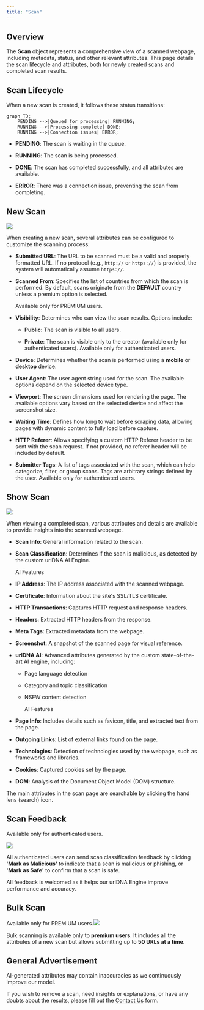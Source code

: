 ```yaml
---
title: "Scan"
---
```


## Overview

The **Scan** object represents a comprehensive view of a scanned webpage, including metadata, status, and other relevant attributes. This page details the scan lifecycle and attributes, both for newly created scans and completed scan results.

## Scan Lifecycle

When a new scan is created, it follows these status transitions:

```mermaid
graph TD;
    PENDING -->|Queued for processing| RUNNING;
    RUNNING -->|Processing complete| DONE;
    RUNNING -->|Connection issues| ERROR;
```

* **PENDING**: The scan is waiting in the queue.

* **RUNNING**: The scan is being processed.

* **DONE**: The scan has completed successfully, and all attributes are available.

* **ERROR**: There was a connection issue, preventing the scan from completing.

## New Scan

![](https://github.com/urldna/docs/blob/main/images/docs/scan_settings.png?raw=true)

When creating a new scan, several attributes can be configured to customize the scanning process:

* **Submitted URL**: The URL to be scanned must be a valid and properly formatted URL. If no protocol (e.g., `http://` or `https://`) is provided, the system will automatically assume `https://`.

* **Scanned From**: Specifies the list of countries from which the scan is performed. By default, scans originate from the **DEFAULT** country unless a premium option is selected.

  <Warning>Available only for PREMIUM users.</Warning>

* **Visibility**: Determines who can view the scan results. Options include:

  * **Public**: The scan is visible to all users.

  * **Private**: The scan is visible only to the creator (available only for authenticated users).
  <Info>Available only for authenticated users.</Info>

* **Device**: Determines whether the scan is performed using a **mobile** or **desktop** device.

* **User Agent**: The user agent string used for the scan. The available options depend on the selected device type.

* **Viewport**: The screen dimensions used for rendering the page. The available options vary based on the selected device and affect the screenshot size.

* **Waiting Time**: Defines how long to wait before scraping data, allowing pages with dynamic content to fully load before capture.

* **HTTP Referer**: Allows specifying a custom HTTP Referer header to be sent with the scan request. If not provided, no referer header will be included by default.

* **Submitter Tags**: A list of tags associated with the scan, which can help categorize, filter, or group scans. Tags are arbitrary strings defined by the user.
  <Info>Available only for authenticated users.</Info>

## Show Scan

![](https://github.com/urldna/docs/blob/main/images/docs/scan.png?raw=true)

When viewing a completed scan, various attributes and details are available to provide insights into the scanned webpage.

* **Scan Info**: General information related to the scan.

* **Scan Classification**: Determines if the scan is malicious, as detected by the custom urlDNA AI Engine.

  <Tip>AI Features</Tip>

* **IP Address**: The IP address associated with the scanned webpage.

* **Certificate**: Information about the site's SSL/TLS certificate.

* **HTTP Transactions**: Captures HTTP request and response headers.

* **Headers**: Extracted HTTP headers from the response.

* **Meta Tags**: Extracted metadata from the webpage.

* **Screenshot**: A snapshot of the scanned page for visual reference.

* **urlDNA AI**: Advanced attributes generated by the custom state-of-the-art AI engine, including:

  * Page language detection

  * Category and topic classification

  * NSFW content detection

    <Tip>AI Features</Tip>

* **Page Info**: Includes details such as favicon, title, and extracted text from the page.

* **Outgoing Links**: List of external links found on the page.

* **Technologies**: Detection of technologies used by the webpage, such as frameworks and libraries.

* **Cookies**: Captured cookies set by the page.

* **DOM**: Analysis of the Document Object Model (DOM) structure.

The main attributes in the scan page are searchable by clicking the hand lens (search) icon.

## Scan Feedback

<Info>Available only for authenticated users.</Info>

![](https://github.com/urldna/docs/blob/main/images/docs/scan_feedback.png?raw=true)


All authenticated users can send scan classification feedback by clicking **'Mark as Malicious'** to indicate that a scan is malicious or phishing, or **'Mark as Safe'** to confirm that a scan is safe.

All feedback is welcomed as it helps our urlDNA Engine improve performance and accuracy.

## Bulk Scan

<Warning>Available only for PREMIUM users.</Warning>![](https://github.com/urldna/docs/blob/main/images/docs/bulk_scan.png?raw=true)

Bulk scanning is available only to **premium users**. It includes all the attributes of a new scan but allows submitting up to **50 URLs at a time**.

## General Advertisement

<Warning>AI-generated attributes may contain inaccuracies as we continuously improve our model.</Warning>

If you wish to remove a scan, need insights or explanations, or have any doubts about the results, please fill out the [Contact Us](https://urldna.io/contact-us) form.